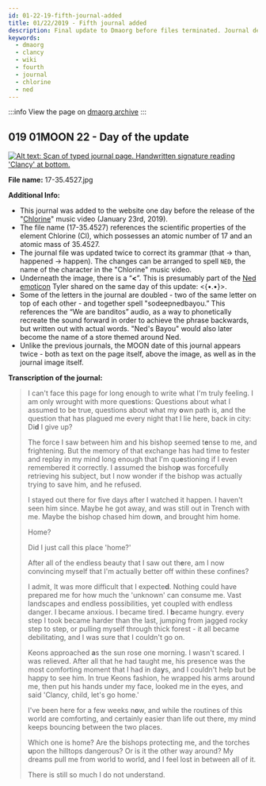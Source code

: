 ```yaml
---
id: 01-22-19-fifth-journal-added
title: 01/22/2019 - Fifth journal added
description: Final update to Dmaorg before files terminated. Journal describing Clancy's feelings after returning to Dema.
keywords:
  - dmaorg
  - clancy
  - wiki
  - fourth
  - journal
  - chlorine
  - ned
---
```


:::info
View the page on [dmaorg archive](https://www.dmaorg.site/012219/found/15398642_14/clancy.html)
:::

## 019 01MOON 22 - Day of the update

[![Alt text: Scan of typed journal page. Handwritten signature reading 'Clancy' at bottom.](./assets/17-35.4527.jpg)](./assets/17-35.4527.jpg)

**File name:**  17-35.4527.jpg

**Additional Info:**

- This journal was added to the website one day before the release of the "[Chlorine](https://www.youtube.com/watch?v=eJnQBXmZ7Ek)" music video (January 23rd, 2019).
- The file name (17-35.4527) references the scientific properties of the element Chlorine (Cl), which possesses an atomic number of 17 and an atomic mass of 35.4527.
- The journal file was updated twice to correct its grammar (that -> than, happened -> happen). The changes can be arranged to spell `NED`, the name of the character in the "Chlorine" music video.
- Underneath the image, there is a “**<**”. This is presumably part of the [Ned emoticon](https://twitter.com/tylerrjoseph/status/1087818031861039109) Tyler shared on the same day of this update: <{•.•}>.
- Some of the letters in the journal are doubled - two of the same letter on top of each other - and together spell "sodeepnedbayou.” This references the “We are banditos” audio, as a way to phonetically recreate the sound forward in order to achieve the phrase backwards, but written out with actual words. "Ned's Bayou" would also later become the name of a store themed around Ned.
- Unlike the previous journals, the MOON date of this journal appears twice - both as text on the page itself, above the image, as well as in the journal image itself.

**Transcription of the journal:**
> I can't face this page for long enough to write what I'm truly feeling. I am only wrought with more que<b>s</b>tions: Questions about what I assumed to be true, questions about what my <b>o</b>wn path is, and the question that has plagued me every night that I lie here, back in city: Di<b>d</b> I give up?
>
> The force I saw between him and his bishop seemed t<b>e</b>nse to me, and frightening. But the memory of that exchange has had time to fester and replay in my mind long enough that I'm qu<b>e</b>stioning if I even remembered it correctly. I assumed the bisho<b>p</b> was forcefully retrieving his subject, but I now wonder if the bishop was actually trying to save him, and he refused.
>
> I stayed out there for five days after I watched it happen. I haven't seen him since. Maybe he got away, and was still out in Trench with me. Maybe the bishop chased him dow<b>n</b>, and brought him home.
>
> Home?
>
> Did I just call this place 'home?'
>
> After all of the endless beauty that I saw out th<b>e</b>re, am I now convincing myself that I'm actually better off within these confines?
>
> I admit, It was more difficult that I expecte<b>d</b>. Nothing could have prepared me for how much the 'unknown' can consume me. Vast landscapes and endless possibilities, yet coupled with endless danger. I became anxious. I became tired. I <b>b</b>ecame hungry. every step I took became harder than the last, jumping from jagged rocky step to step, or pulling myself through thick forest - it all became debilitating, and I was sure that I couldn't go on.
>
> Keons approached <b>a</b>s the sun rose one morning. I wasn't scared. I was relieved. After all that he had taught me, his presence was the most comforting moment that I had in da<b>y</b>s, and I couldn't help but be happy to see him. In true Keons fashion, he wrapped his arms around me, then put his hands under my face, looked me in the eyes, and said 'Clancy, child, let's go home.'
>
> I've been here for a few weeks n<b>o</b>w, and while the routines of this world are comforting, and certainly easier than life out there, my mind keeps bouncing between the two places.
>
> Which one is home? Are the bishops protecting me, and the torches <b>u</b>pon the hilltops dangerous? Or is it the other way around? My dreams pull me from world to world, and I feel lost in between all of it.
>
> There is still so much I do not understand.
